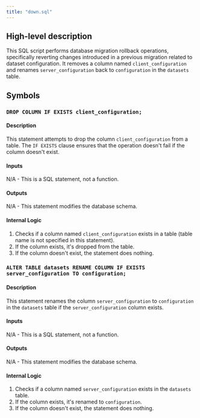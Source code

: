 ```yaml
---
title: "down.sql"
---
```


## High-level description
This SQL script performs database migration rollback operations, specifically reverting changes introduced in a previous migration related to dataset configuration. It removes a column named `client_configuration` and renames `server_configuration` back to `configuration` in the `datasets` table.

## Symbols

### `DROP COLUMN IF EXISTS client_configuration;`
#### Description
This statement attempts to drop the column `client_configuration` from a table. The `IF EXISTS` clause ensures that the operation doesn't fail if the column doesn't exist.

#### Inputs
N/A - This is a SQL statement, not a function.

#### Outputs
N/A - This statement modifies the database schema.

#### Internal Logic
1. Checks if a column named `client_configuration` exists in a table (table name is not specified in this statement).
2. If the column exists, it's dropped from the table.
3. If the column doesn't exist, the statement does nothing.

### `ALTER TABLE datasets RENAME COLUMN IF EXISTS server_configuration TO configuration;`
#### Description
This statement renames the column `server_configuration` to `configuration` in the `datasets` table if the `server_configuration` column exists.

#### Inputs
N/A - This is a SQL statement, not a function.

#### Outputs
N/A - This statement modifies the database schema.

#### Internal Logic
1. Checks if a column named `server_configuration` exists in the `datasets` table.
2. If the column exists, it's renamed to `configuration`.
3. If the column doesn't exist, the statement does nothing.
